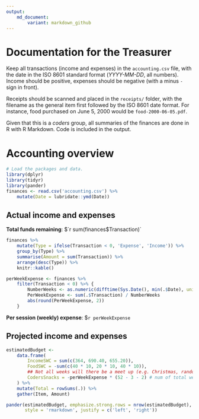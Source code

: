 ```yaml
---
output: 
    md_document:
        variant: markdown_github
---
```


# Documentation for the Treasurer

Keep all transactions (income and expenses) in the `accounting.csv` file, with
the date in the ISO 8601 standard format (*YYYY-MM-DD*, all numbers). Income
should be positive, expenses should be negative (with a minus `-` sign in front).

Receipts should be scanned and placed in the `receipts/` folder, with the
filename as the general item first followed by the ISO 8601 date format. For
instance, food purchased on June 5, 2000 would be `food-2000-06-05.pdf`.

Given that this is a *coders* group, all summaries of the finances are done in R
with R Markdown. Code is included in the output.

# Accounting overview

```r
# Load the packages and data.
library(dplyr)
library(tidyr)
library(pander)
finances <- read.csv('accounting.csv') %>% 
    mutate(Date = lubridate::ymd(Date))
```

## Actual income and expenses

**Total funds remaining**: $`r sum(finances$Transaction)`

```r
finances %>% 
    mutate(Type = ifelse(Transaction < 0, 'Expense', 'Income')) %>% 
    group_by(Type) %>% 
    summarise(Amount = sum(Transaction)) %>% 
    arrange(desc(Type)) %>% 
    knitr::kable()
```

```r
perWeekExpense <- finances %>% 
    filter(Transaction < 0) %>% {
        NumberWeeks <- as.numeric(difftime(Sys.Date(), min(.$Date), units = 'weeks'))
        PerWeekExpense <- sum(.$Transaction) / NumberWeeks
        abs(round(PerWeekExpense, 2))
    }
```

**Per session (weekly) expense**: $`r perWeekExpense`

## Projected income and expenses

```r
estimatedBudget <- 
    data.frame(
        IncomeSWC = sum(c(364, 690.40, 655.20)),
        FoodSWC = -sum(c(40 * 10, 20 * 10, 40 * 10)),
        ## Not all weeks will there be a meet up (e.g. Christmas, random weeks).
        CodersSnacks = -perWeekExpense * (52 - 3 - 2) # num of total weeks
    ) %>%
    mutate(Total = rowSums(.)) %>%
    gather(Item, Amount)

pander(estimatedBudget, emphasize.strong.rows = nrow(estimatedBudget), 
       style = 'rmarkdown', justify = c('left', 'right'))
```




